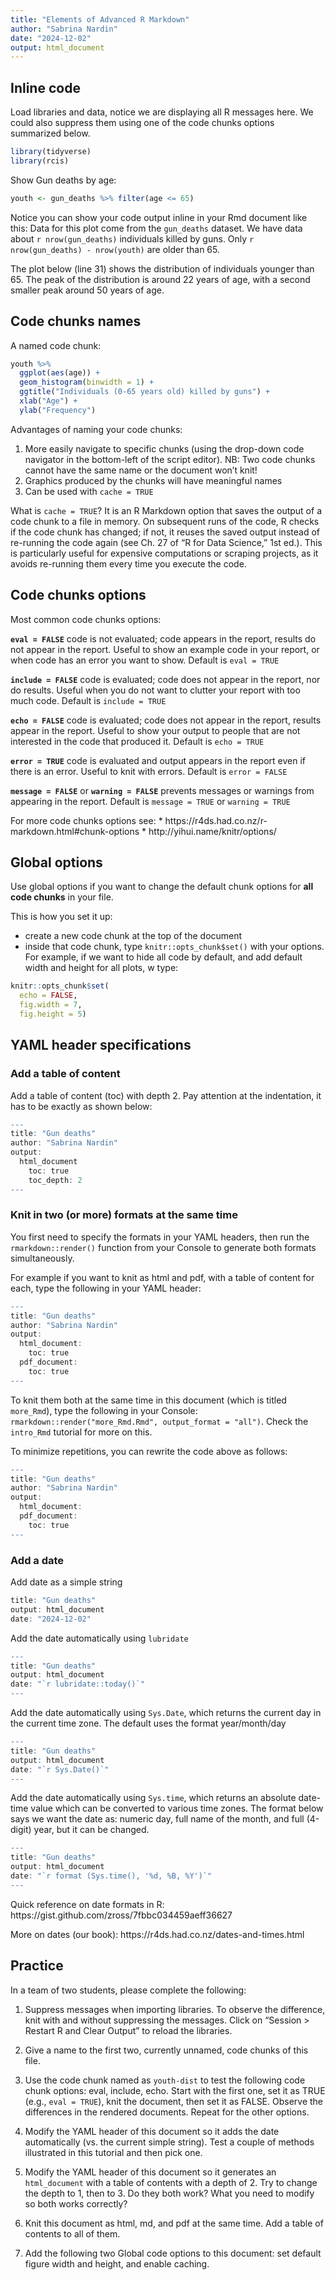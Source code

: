 ```yaml
---
title: "Elements of Advanced R Markdown"
author: "Sabrina Nardin"
date: "2024-12-02"
output: html_document
---
```



## Inline code

Load libraries and data, notice we are displaying all R messages here. We could also suppress them using one of the code chunks options summarized below.
```r
library(tidyverse)
library(rcis)
```

Show Gun deaths by age:
```r
youth <- gun_deaths %>% filter(age <= 65)
```

Notice you can show your code output inline in your Rmd document like this: Data for this plot come from the `gun_deaths` dataset. We have data about `r nrow(gun_deaths)` individuals killed by guns. Only `r nrow(gun_deaths) - nrow(youth)` are older than 65.

The plot below (line 31) shows the distribution of individuals younger than 65. The peak of the distribution is around 22 years of age, with a second smaller peak around 50 years of age.


## Code chunks names

A named code chunk:

```r
youth %>%
  ggplot(aes(age)) + 
  geom_histogram(binwidth = 1) +
  ggtitle("Individuals (0-65 years old) killed by guns") +
  xlab("Age") +
  ylab("Frequency")
```

Advantages of naming your code chunks:

1. More easily navigate to specific chunks (using the drop-down code navigator in the bottom-left of the script editor). NB: Two code chunks cannot have the same name or the document won't knit!
1. Graphics produced by the chunks will have meaningful names
1. Can be used with `cache = TRUE`

What is `cache = TRUE`? 
It is an R Markdown option that saves the output of a code chunk to a file in memory. On subsequent runs of the code, R checks if the code chunk has changed; if not, it reuses the saved output instead of re-running the code again (see Ch. 27 of "R for Data Science," 1st ed.). This is particularly useful for expensive computations or scraping projects, as it avoids re-running them every time you execute the code.


## Code chunks options

Most common code chunks options:

**`eval = FALSE`** code is not evaluated; code appears in the report, results do not appear in the report. Useful to show an example code in your report, or when code has an error you want to show. Default is `eval = TRUE` 

**`include = FALSE`** code is evaluated; code does not appear in the report, nor do results. Useful when you do not want to clutter your report with too much code. Default is `include = TRUE`

**`echo = FALSE`** code is evaluated; code does not appear in the report, results appear in the report. Useful to show your output to people that are not interested in the code that produced it. Default is `echo = TRUE`

**`error = TRUE`** code is evaluated and output appears in the report even if there is an error. Useful to knit with errors. Default is `error = FALSE`

**`message = FALSE`** or **`warning = FALSE`** prevents messages or warnings from appearing in the report. Default is `message = TRUE` or `warning = TRUE`

For more code chunks options see:
* https://r4ds.had.co.nz/r-markdown.html#chunk-options
* http://yihui.name/knitr/options/


## Global options

Use global options if you want to change the default chunk options for **all code chunks** in your file. 

This is how you set it up:

* create a new code chunk at the top of the document
* inside that code chunk, type `knitr::opts_chunk$set()` with your options. For example, if we want to hide all code by default, and add default width and height for all plots, w type:

```r
knitr::opts_chunk$set(
  echo = FALSE,
  fig.width = 7,
  fig.height = 5)
```


## YAML header specifications 

### Add a table of content

Add a table of content (toc) with depth 2. Pay attention at the indentation, it has to be exactly as shown below: 
```r
---
title: "Gun deaths"
author: "Sabrina Nardin"
output: 
  html_document
    toc: true
    toc_depth: 2
---
```


### Knit in two (or more) formats at the same time

You first need to specify the formats in your YAML headers, then run the `rmarkdown::render()` function from your Console to generate both formats simultaneously. 

For example if you want to knit as html and pdf, with a table of content for each, type the following in your YAML header:
```r
---
title: "Gun deaths"
author: "Sabrina Nardin"
output: 
  html_document:
    toc: true
  pdf_document:
    toc: true
---
```

To knit them both at the same time in this document (which is titled `more_Rmd`), type the following in your Console: `rmarkdown::render("more_Rmd.Rmd", output_format = "all")`. Check the `intro_Rmd` tutorial for more on this. 

To minimize repetitions, you can rewrite the code above as follows:
```r
---
title: "Gun deaths"
author: "Sabrina Nardin"
output: 
  html_document:
  pdf_document:
    toc: true
---
```


### Add a date

Add date as a simple string
```r
title: "Gun deaths"
output: html_document
date: "2024-12-02"
```

Add the date automatically using `lubridate`
```r
---
title: "Gun deaths"
output: html_document
date: "`r lubridate::today()`"
---
```

Add the date automatically using `Sys.Date`, which returns the current day in the current time zone. The default uses the format year/month/day
```r
---
title: "Gun deaths"
output: html_document
date: "`r Sys.Date()`"
---
```

Add the date automatically using `Sys.time`, which returns an absolute date-time value which can be converted to various time zones. The format below says we want the date as: numeric day, full name of the month, and full (4-digit) year, but it can be changed. 
```r
---
title: "Gun deaths"
output: html_document
date: "`r format (Sys.time(), '%d, %B, %Y')`"
---
```

Quick reference on date formats in R: https://gist.github.com/zross/7fbbc034459aeff36627

More on dates (our book): https://r4ds.had.co.nz/dates-and-times.html



## Practice

In a team of two students, please complete the following:

1. Suppress messages when importing libraries. To observe the difference, knit with and without suppressing the messages. Click on 
"Session > Restart R and Clear Output" to reload the libraries.

2. Give a name to the first two, currently unnamed, code chunks of this file.

3. Use the code chunk named as `youth-dist` to test the following code chunk options: eval, include, echo. Start with the first one, set it as TRUE (e.g., `eval = TRUE`), knit the document, then set it as FALSE. Observe the differences in the rendered documents. Repeat for the other options.

4. Modify the YAML header of this document so it adds the date automatically (vs. the current simple string). Test a couple of methods illustrated in this tutorial and then pick one.

5. Modify the YAML header of this document so it generates an `html_document` with a table of contents with a depth of 2. Try to change the depth to 1, then to 3. Do they both work? What you need to modify so both works correctly?

6. Knit this document as html, md, and pdf at the same time. Add a table of contents to all of them.

7. Add the following two Global code options to this document: set default figure width and height, and enable caching. 

